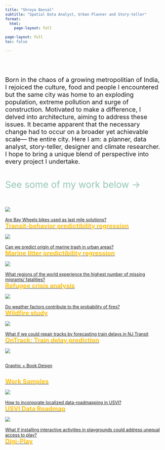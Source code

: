 ```yaml
---
title: "Shreya Bansal"
subtitle: "Spatial Data Analyst, Urban Planner and Story-teller"
format: 
  html: 
    page-layout: full

page-layout: full
toc: false

---
```


<div style="padding: 30px;">

</div>


<span style="font-size: 20px;"> Born in the chaos of a growing metropolitian of India, I rejoiced the culture, food and people I encountered but the same city was home to an exploding population, extreme pollution and surge of construction. Motivated to make a difference, I delved into architecture, aiming to address these issues. It became apparent that the necessary change had to occur on a broader yet achievable scale— the entire city. Here I am: a planner, data analyst, story-teller, designer and climate researcher. I hope to bring a unique blend of perspective into every project I undertake. </span>
<div style="padding: 15px;"> </div>

<span style="font-size: 30px; color: #95C6B6;">See some of my work below &rarr; </span>


<div style="padding: 20px;"> </div>


:::{.grid}
:::{.g-col-3}
<div class="image-container hoverimg">
<a href="/projects/11_Baywheels/index.qmd">
![](/projects/11_Baywheels/Lyft_files/figure-html/duration_and_modeling-2.png)
  <div class="hover-text" href="/projects/11_Baywheels/index.qmd"><br> Are Bay Wheels bikes used as last mile solutions? </br> 
<span style="color: #fec00f;font-size: 20px; font-weight: bold;"> Transit-behavior predictibility regression </span>
  </div>
  </a>
</div>
:::
:::{.g-col-3}
<div class="image-container hoverimg">
<a href="/projects/6_UrbanOcean/index.qmd">
![](/projects/6_UrbanOcean/4cities.png)
  <div class="hover-text" href="/projects/5_Migration/index.qmd"><br> Can we predict origin of marine trash in urban areas? </br> 
<span style="color: #fec00f;font-size: 20px; font-weight: bold;"> Marine litter predictibility regression </span>
  </div>
  </a>
</div>
:::
:::{.g-col-3}
<div class="image-container hoverimg">
<a href="/projects/5_Migration/index.qmd">
![](/projects/5_Migration/Map1_Ukraine.gif)
  <div class="hover-text" href="/projects/5_Migration/index.qmd"><br> What regions of the world experience the highest number of missing migrants/ fatalities? </br> 
<span style="color: #fec00f;font-size: 20px; font-weight: bold;"> Refugee crisis analysis </span>
  </div>
  </a>
</div>
:::

:::{.g-col-3}
<div class="image-container hoverimg">
<a href="/projects/2_Wildfires/index.qmd">
 ![](images/fire.png)
<div class="hover-text"><br> Do weather factors contribute to the probability of fires? </br> 
<span style="color: #fec00f;font-size: 20px; font-weight: bold;"> Wildfire study </span>
  </div>
  </a>
</div>
:::

:::

:::{.grid}
:::{.g-col-3}

<div class="image-container hoverimg">
<a href="/projects/4_OnTrack/index.qmd">
![](images/train.png)
<div class="hover-text"><br> What if we could repair tracks by forecasting train delays in NJ Transit</br> 
<span style="color: #fec00f;font-size: 20px; font-weight: bold;"> OnTrack: Train delay prediction </span>
  </div>
  </a>
</div>

:::


:::{.g-col-3}

<div class="image-container hoverimg">
<a href="/projects/10_Graphic/index.qmd">
![](images/hyd.png)
<div class="hover-text"><br> Graphic + Book Deisgn 


</br> 
<span style="color: #fec00f;font-size: 20px; font-weight: bold;"> Work Samples </span>
  </div>
  </a>
</div>

:::


:::{.g-col-3}

<div class="image-container hoverimg">
<a href="/projects/3_USVI/index.qmd">
![](images/usvi.png)
<div class="hover-text"><br> How to incorporate localized data-roadmapping in USVI?</br> 
<span style="color: #fec00f;font-size: 20px; font-weight: bold;"> USVI Data Roadmap </span>
  </div>
  </a>
</div>

:::

:::{.g-col-3}

<div class="image-container hoverimg">
<a href="/projects/1_DigiPlay/index.qmd">
![](images/play.png)
<div class="hover-text"><br> What if installing interactive activities in playgrounds could address unequal access to play?</br> 
<span style="color: #fec00f;font-size: 20px; font-weight: bold;"> Digi-Play </span>
  </div>
  </a>
</div>

:::

:::